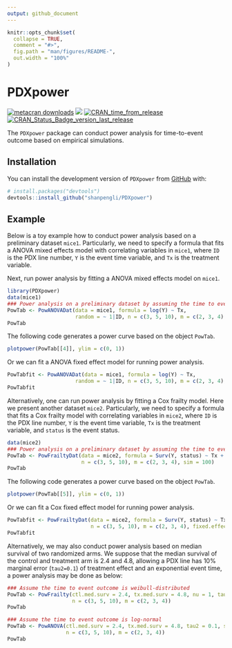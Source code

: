 ```yaml
---
output: github_document
---
```


```r
knitr::opts_chunk$set(
  collapse = TRUE,
  comment = "#>",
  fig.path = "man/figures/README-",
  out.width = "100%"
)
```

# PDXpower

<!-- badges: start -->
[![metacran downloads](https://cranlogs.r-pkg.org/badges/PDXpower)](https://cran.r-project.org/package=PDXpower)
[![](https://cranlogs.r-pkg.org/badges/grand-total/PDXpower)](https://cran.r-project.org/package=PDXpower)
[![CRAN_time_from_release](https://www.r-pkg.org/badges/ago/PDXpower)](https://cran.r-project.org/package=PDXpower)
[![CRAN_Status_Badge_version_last_release](https://www.r-pkg.org/badges/version-last-release/PDXpower)](https://cran.r-project.org/package=PDXpower)
<!-- badges: end -->

The `PDXpower` package can conduct power analysis for time-to-event outcome based on empirical simulations.

## Installation

You can install the development version of `PDXpower` from [GitHub](https://github.com/) with:

``` r
# install.packages("devtools")
devtools::install_github("shanpengli/PDXpower")
```

## Example

Below is a toy example how to conduct power analysis based on a preliminary dataset `mice1`. Particularly, we need to specify a formula that fits a ANOVA mixed effects model with correlating variables in `mice1`, where `ID` is the PDX line number, `Y` is the event time variable, and `Tx` is the treatment variable.

Next, run power analysis by fitting a ANOVA mixed effects model on `mice1`.
```r
library(PDXpower)
data(mice1)
### Power analysis on a preliminary dataset by assuming the time to event is log-normal
PowTab <- PowANOVADat(data = mice1, formula = log(Y) ~ Tx, 
                      random = ~ 1|ID, n = c(3, 5, 10), m = c(2, 3, 4), sim = 100)
PowTab
```

The following code generates a power curve based on the object `PowTab`.
```r
plotpower(PowTab[[4]], ylim = c(0, 1))
```

Or we can fit a ANOVA fixed effect model for running power analysis.
```r
PowTabfit <- PowANOVADat(data = mice1, formula = log(Y) ~ Tx, 
                      random = ~ 1|ID, n = c(3, 5, 10), m = c(2, 3, 4), fixed.effect = TRUE, sim = 100)
PowTabfit
```

Alternatively, one can run power analysis by fitting a Cox frailty model. Here we present another dataset `mice2`. Particularly, we need to specify a formula that fits a Cox frailty model with correlating variables in `mice2`, where `ID` is the PDX line number, `Y` is the event time variable, `Tx` is the treatment variable, and `status` is the event status.
```r
data(mice2)
### Power analysis on a preliminary dataset by assuming the time to event is Weibull-distributed
PowTab <- PowFrailtyDat(data = mice2, formula = Surv(Y, status) ~ Tx + cluster(ID), 
                        n = c(3, 5, 10), m = c(2, 3, 4), sim = 100)
PowTab
```

The following code generates a power curve based on the object `PowTab`.
```r
plotpower(PowTab[[5]], ylim = c(0, 1))
```

Or we can fit a Cox fixed effect model for running power analysis.
```r
PowTabfit <- PowFrailtyDat(data = mice2, formula = Surv(Y, status) ~ Tx + cluster(ID), 
                           n = c(3, 5, 10), m = c(2, 3, 4), fixed.effect = TRUE, sim = 100)
PowTabfit
```

Alternatively, we may also conduct power analysis based on median survival of two randomized arms. We suppose that the median survival of the control and treatment arm is 2.4 and 4.8, allowing a PDX line has 10% marginal error (`tau2=0.1`) of treatment effect and an exponential event time, a power analysis may be done as below:
```r
### Assume the time to event outcome is weibull-distributed
PowTab <- PowFrailty(ctl.med.surv = 2.4, tx.med.surv = 4.8, nu = 1, tau2 = 0.1, sim = 100,
                     n = c(3, 5, 10), m = c(2, 3, 4))
PowTab
```


```r
### Assume the time to event outcome is log-normal
PowTab <- PowANOVA(ctl.med.surv = 2.4, tx.med.surv = 4.8, tau2 = 0.1, sigma2 = 1, sim = 100,
                   n = c(3, 5, 10), m = c(2, 3, 4))
PowTab
```



